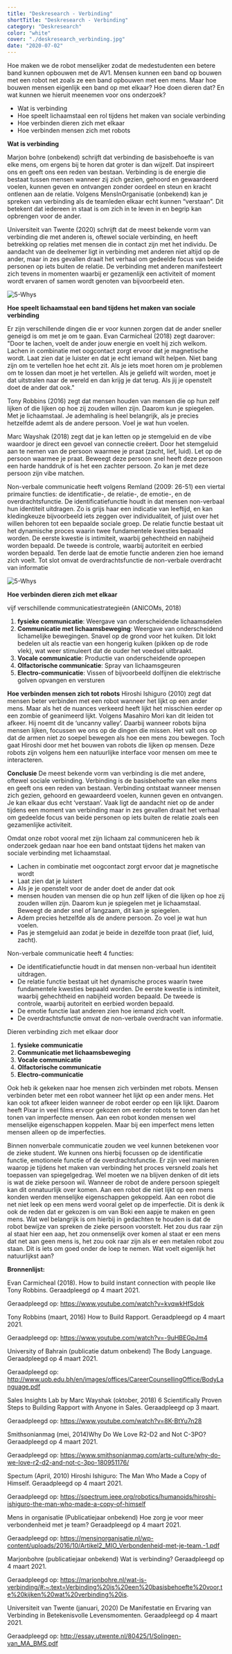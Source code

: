 ```yaml
---
title: "Deskresearch - Verbinding"
shortTitle: "Deskresearch - Verbinding"
category: "Deskresearch"
color: "white"
cover: "./deskresearch_verbinding.jpg"
date: "2020-07-02"
---
```


Hoe maken we de robot menselijker zodat de medestudenten een betere band kunnen opbouwen met de AV1. Mensen kunnen een band op bouwen met een robot net zoals ze een band opbouwen met een mens. Maar hoe bouwen mensen eigenlijk een band op met elkaar? Hoe doen dieren dat? En wat kunnen we hieruit meenemen voor ons onderzoek? 
- Wat is verbinding
- Hoe speelt lichaamstaal een rol tijdens het maken van sociale verbinding
- Hoe verbinden dieren zich met elkaar
- Hoe verbinden mensen zich met robots

**Wat is verbinding**

Marjon bohre (onbekend) schrijft dat verbinding de basisbehoefte is van elke mens, om ergens bij te horen dat groter is dan wijzelf. Dat inspireert ons en geeft ons een reden van bestaan. Verbinding is de energie die bestaat tussen mensen wanneer zij zich gezien, gehoord en gewaardeerd voelen, kunnen geven en ontvangen zonder oordeel en steun en kracht ontlenen aan de relatie.
Volgens MensInOrganisatie (onbekend) kan je spreken van verbinding als de teamleden elkaar echt kunnen “verstaan”. Dit betekent dat iedereen in staat is om zich in te leven in en begrip kan opbrengen voor de ander. 

Universiteit van Twente (2020) schrijft dat de meest bekende vorm van verbinding die met anderen is, oftewel sociale verbinding, en heeft betrekking op relaties met mensen die in contact zijn met het individu. 
De aandacht van de deelnemer ligt in verbinding met anderen niet altijd op de ander, maar in zes gevallen draait het verhaal om gedeelde focus van beide personen op iets buiten de relatie. De verbinding met anderen manifesteert zich tevens in momenten waarbij er gezamenlijk een activiteit of moment wordt ervaren of samen wordt genoten van bijvoorbeeld eten.

![5-Whys](https://technation-hr.com/images/stappen/deskresearch_verbinding/chart.png "5-whys")

**Hoe speelt lichaamstaal een band tijdens het maken van sociale verbinding**

Er zijn verschillende dingen die er voor kunnen zorgen dat de ander sneller geneigd is om met je om te gaan. Evan Carmicheal (2018) zegt daarover: "Door te lachen, voelt de ander jouw energie en voelt hij zich welkom. Lachen in combinatie met oogcontact zorgt ervoor dat je magnetische wordt. Laat zien dat je luister en dat je echt iemand wilt helpen.  Niet bang zijn om te vertellen hoe het echt zit. Als je iets moet horen om je problemen om te lossen dan moet je het vertellen. Als je geliefd wilt worden, moet je dat uitstralen naar de wereld en dan krijg je dat terug. Als jij je openstelt doet de ander dat ook." 

Tony Robbins (2016) zegt dat mensen houden van mensen die op hun zelf lijken of die lijken op hoe zij zouden willen zijn. Daarom kun je spiegelen. Met je lichaamstaal. Je ademhaling is heel belangrijk, als je precies hetzelfde ademt als de andere persoon. Voel je wat hun voelen. 

Marc Wayshak (2018) zegt dat je kan letten op je stemgeluid en de vibe waardoor je direct een gevoel van connectie creëert. Door het stemgeluid aan te nemen van de persoon waarmee je praat (zacht, lief, luid). Let op de persoon waarmee je praat. Beweegt deze persoon snel heeft deze persoon een harde handdruk of is het een zachter persoon. Zo kan je met deze persoon zijn vibe matchen.

Non-verbale communicatie heeft volgens Remland (2009: 26-51) een viertal primaire functies: de identificatie-, de relatie-, de emotie-, en de overdrachtsfunctie. De identificatiefunctie houdt in dat mensen non-verbaal hun identiteit uitdragen. Zo is grijs haar een indicatie van leeftijd, en kan kledingkeuze bijvoorbeeld iets zeggen over individualiteit, of juist over het willen behoren tot een bepaalde sociale groep. De relatie functie bestaat uit het dynamische proces waarin twee fundamentele kwesties bepaald worden. De eerste kwestie is intimiteit, waarbij gehechtheid en nabijheid worden bepaald. De tweede is controle, waarbij autoriteit en eerbied worden bepaald. Ten derde laat de emotie functie anderen zien hoe iemand zich voelt. Tot slot omvat de overdrachtsfunctie de non-verbale overdracht van informatie

![5-Whys](https://technation-hr.com/images/stappen/deskresearch_verbinding/some_data.png "5-whys")

**Hoe verbinden dieren zich met elkaar**

vijf verschillende communicatiestrategieën (ANICOMs, 2018)

1. **fysieke communicatie**: Weergave van onderscheidende lichaamsdelen
2. **Communicatie met lichaamsbeweging**: Weergave van onderscheidend lichamelijke bewegingen. Snavel op de grond voor het kuiken. Dit lokt bedelen uit als reactie van een hongerig kuiken (pikken op de rode vlek), wat weer stimuleert dat de ouder het voedsel uitbraakt. 
3. **Vocale communicatie**: Productie van onderscheidende oproepen
4. **Olfactorische communicatie**: Spray van lichaamsgeuren
5. **Electro-communicatie**: Vissen of bijvoorbeeld dolfijnen die elektrische golven opvangen en versturen

**Hoe verbinden mensen zich tot robots**
Hiroshi Ishiguro (2010) zegt dat mensen beter verbinden met een robot wanneer het lijkt op een ander mens. Maar als het de nuances verkeerd heeft lijkt het misschien eerder op een zombie of geanimeerd lijkt. Volgens Masahiro Mori kan dit leiden tot afkeer. Hij noemt dit de ‘uncanny valley’.  Daarbij wanneer robots bijna mensen lijken, focussen we ons op de dingen die missen. Het valt ons op dat de armen niet zo soepel bewegen als hoe een mens zou bewegen.  Toch gaat Hiroshi door met het bouwen van robots die lijken op mensen. Deze robots zijn volgens hem een natuurlijke interface voor mensen om mee te interacteren. 

**Conclusie**
De meest bekende vorm van verbinding is die met andere, oftewel sociale verbinding. Verbinding is de basisbehoefte van elke mens en geeft ons een reden van bestaan. Verbinding ontstaat wanneer mensen zich gezien, gehoord en gewaardeerd voelen, kunnen geven en ontvangen. Je kan elkaar dus echt ‘verstaan’. 
Vaak ligt de aandacht niet op de ander tijdens een moment van verbinding maar in zes gevallen draait het verhaal om gedeelde focus van beide personen op iets buiten de relatie zoals een gezamenlijke activiteit. 

Omdat onze robot vooral met zijn lichaam zal communiceren heb ik onderzoek gedaan naar hoe een band ontstaat tijdens het maken van sociale verbinding met lichaamstaal. 
- Lachen in combinatie met oogcontact zorgt ervoor dat je magnetische wordt
- Laat zien dat je luistert
- Als je je openstelt voor de ander doet de ander dat ook
- mensen houden van mensen die op hun zelf lijken of die lijken op hoe zij zouden willen zijn. Daarom kun je spiegelen met je lichaamstaal. Beweegt de ander snel of langzaam, dit kan je spiegelen. 
- Adem precies hetzelfde als de andere persoon. Zo voel je wat hun voelen. 
- Pas je stemgeluid aan zodat je beide in dezelfde toon praat (lief, luid, zacht).

Non-verbale communicatie heeft 4 functies: 
- De identificatiefunctie houdt in dat mensen non-verbaal hun identiteit uitdragen.
- De relatie functie bestaat uit het dynamische proces waarin twee fundamentele kwesties bepaald worden. De eerste kwestie is intimiteit, waarbij gehechtheid en nabijheid worden bepaald. De tweede is controle, waarbij autoriteit en eerbied worden bepaald. 
- De emotie functie laat anderen zien hoe iemand zich voelt. 
- De overdrachtsfunctie omvat de non-verbale overdracht van informatie.

Dieren verbinding zich met elkaar door
1. **fysieke communicatie**
2. **Communicatie met lichaamsbeweging**
3. **Vocale communicatie**
4. **Olfactorische communicatie**
5. **Electro-communicatie**

Ook heb ik gekeken naar hoe mensen zich verbinden met robots. Mensen verbinden beter met een robot wanneer het lijkt op een ander mens. Het kan ook tot afkeer leiden wanneer de robot eerder op een lijk lijkt. Daarom heeft Pixar in veel films ervoor gekozen om eerder robots te tonen dan het tonen van imperfecte mensen. Aan een robot konden mensen wel menselijke eigenschappen koppelen. Maar bij een imperfect mens letten mensen alleen op de imperfecties. 

Binnen nonverbale communicatie zouden we veel kunnen betekenen voor de zieke student. We kunnen ons hierbij focussen op de identificatie functie, emotionele functie of de overdrachtsfunctie. Er zijn veel manieren waarop je tijdens het maken van verbinding het proces versneld zoals het toepassen van spiegelgedrag. Wel moeten we na blijven denken of dit iets is wat de zieke persoon wil. Wanneer de robot de andere persoon spiegelt kan dit onnatuurlijk over komen. Aan een robot die niet lijkt op een mens konden werden menselijke eigenschappen gekoppeld. Aan een robot die net niet leek op een mens werd vooral gelet op de imperfectie. Dit is denk ik ook de reden dat er gekozen is om van Boki een aapje te maken en geen mens.  Wat wel belangrijk is om hierbij in gedachten te houden is dat de robot bewijze van spreken de zieke persoon voorstelt. Het zou dus raar zijn al staat hier een aap, het zou onmenselijk over komen al staat er een mens dat net aan geen mens is, het zou ook raar zijn als er een metalen robot zou staan. Dit is iets om goed onder de loep te nemen. 
Wat voelt eigenlijk het natuurlijkst aan? 


**Bronnenlijst:**

Evan Carmicheal (2018). How to build instant connection with people like Tony Robbins. Geraadpleegd op 4 maart 2021. 

Geraadpleegd op: https://www.youtube.com/watch?v=kvqwkHfSdok

Tony Robbins (maart, 2016) How to Build Rapport. Geraadpleegd op 4 maart 2021. 

Geraadpleegd op: https://www.youtube.com/watch?v=-9uHBEGpJm4 

University of Bahrain (publicatie datum onbekend) The Body Language. Geraadpleegd op 4 maart 2021. 

Geraadpleegd op: http://www.uob.edu.bh/en/images/offices/CareerCounsellingOffice/BodyLanguage.pdf

Sales Insights Lab by Marc Wayshak (oktober, 2018) 6 Scientifically Proven Steps to Building Rapport with Anyone in Sales. Geraadpleegd op 3 maart. 

Geraadpleegd op: https://www.youtube.com/watch?v=8K-BtYu7n28

Smithsonianmag (mei, 2014)Why Do We Love R2-D2 and Not C-3PO? Geraadpleegd op 4 maart 2021. 

Geraadpleegd op: https://www.smithsonianmag.com/arts-culture/why-do-we-love-r2-d2-and-not-c-3po-180951176/

Spectum (April, 2010) Hiroshi Ishiguro: The Man Who Made a Copy of Himself. Geraadpleegd op 4 maart 2021. 

Geraadpleegd op: https://spectrum.ieee.org/robotics/humanoids/hiroshi-ishiguro-the-man-who-made-a-copy-of-himself 

Mens in organisatie (Publicatiejaar onbekend) Hoe zorg je voor meer verbondenheid met je team? Geraadpleegd op 4 maart 2021. 

Geraadpleegd op: https://mensinorganisatie.nl/wp-content/uploads/2016/10/Artikel2_MIO_Verbondenheid-met-je-team.-1.pdf

Marjonbohre (publicatiejaar onbekend) Wat is verbinding? Geraadpleegd op 4 maart 2021. 

Geraadpleegd op: https://marjonbohre.nl/wat-is-verbinding/#:~:text=Verbinding%20is%20een%20basisbehoefte%20voor,te%20kijken%20wat%20verbinding%20is. 

Universiteit van Twente (januari, 2020) De Manifestatie en Ervaring van Verbinding in Betekenisvolle Levensmomenten. Geraadpleegd op 4 maart 2021. 

Geraadpleegd op: http://essay.utwente.nl/80425/1/Solingen-van_MA_BMS.pdf 
